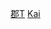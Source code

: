 {{Navbox
|name = 甲斐國的郡
|state = {{{state|autocollapse}}}
|titlestyle = background:#efefef;
|title = [[甲斐國]]的[[郡]]
|imageleft =
|image = 
|bodystyle = background:#f9f9f9;
|groupstyle = background:#efefef;vertical-align:top;padding:0.125em 0.25em;
|liststyle = width:auto;
|oddstyle = background:#fcfcfc;
|evenstyle =
|list1 = [[山梨郡]] &#124; [[八代郡 (甲斐國)|八代郡]] &#124; [[巨摩郡]] &#124; [[都留郡]]
}}<noinclude>
[[Category:甲斐國|郡T]]
[[Category:日本令制國行政區劃模板|Kai ]]
</noinclude>